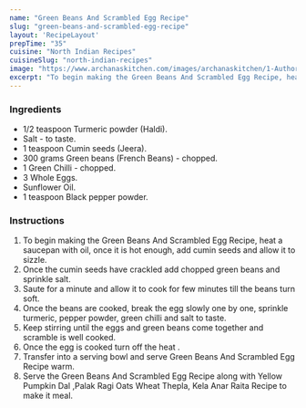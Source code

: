 ---
name: "Green Beans And Scrambled Egg Recipe"
slug: "green-beans-and-scrambled-egg-recipe"
layout: 'RecipeLayout'
prepTime: "35"
cuisine: "North Indian Recipes"
cuisineSlug: "north-indian-recipes"
image: "https://www.archanaskitchen.com/images/archanaskitchen/1-Author/sibyl-archanaskitchen.com/Green_Beans_Egg_Scramble_Recipe.jpg"
excerpt: "To begin making the Green Beans And Scrambled Egg Recipe, heat a saucepan with oil, once it is hot enough, add cumin seeds and allow it to sizzle"
---

### Ingredients

- 1/2 teaspoon Turmeric powder (Haldi).
- Salt - to taste.
- 1 teaspoon Cumin seeds (Jeera).
- 300 grams Green beans (French Beans) - chopped.
- 1 Green Chilli - chopped.
- 3 Whole Eggs.
- Sunflower Oil.
- 1 teaspoon Black pepper powder.

### Instructions

1. To begin making the Green Beans And Scrambled Egg Recipe, heat a saucepan with oil, once it is hot enough, add cumin seeds and allow it to sizzle.
1. Once the cumin seeds have crackled add chopped green beans and sprinkle salt.
1. Saute for a minute and allow it to cook for few minutes till the beans turn soft.
1. Once the beans are cooked, break the egg slowly one by one, sprinkle turmeric, pepper powder, green chilli and  salt to taste.
1. Keep stirring until the eggs and green beans come together and scramble is well cooked.
1. Once the egg is cooked turn off the heat .
1. Transfer into a serving bowl and serve Green Beans And Scrambled Egg Recipe warm.
1. Serve the Green Beans And Scrambled Egg Recipe along with Yellow Pumpkin Dal ,Palak Ragi Oats Wheat Thepla, Kela Anar Raita Recipe to make it meal.
